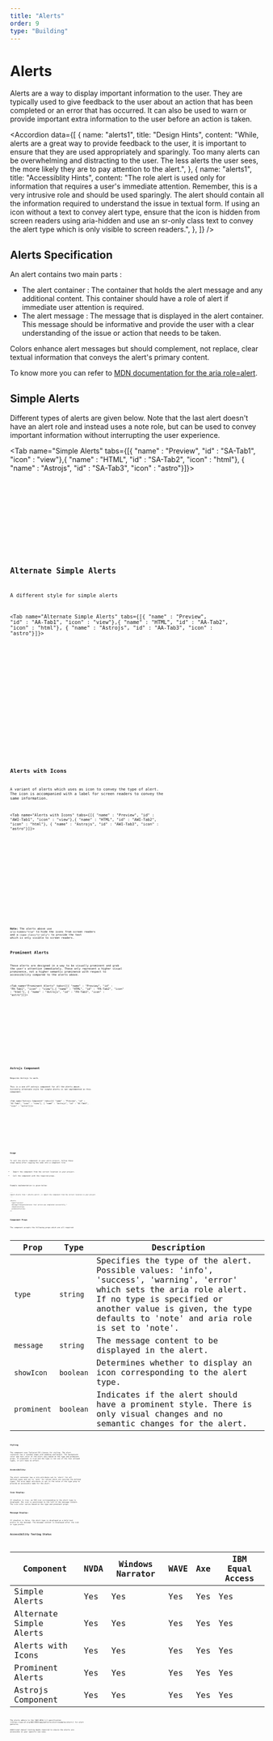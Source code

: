```yaml
---
title: "Alerts"
order: 9
type: "Building"
---
```



# Alerts

Alerts are a way to display important information to the user. They are typically used to give feedback to the user about an action that has been completed or an error that has occurred. It can also be used to warn or provide important extra information to the user before an action is taken.

<Accordion
  data={[
    {
      name: "alerts1",
      title: "Design Hints",
      content:
        "While, alerts are a great way to provide feedback to the user, it is important to ensure that they are used appropriately and sparingly. Too many alerts can be overwhelming and distracting to the user. The less alerts the user sees, the more likely they are to pay attention to the alert.",
    },
    {
      name: "alerts1",
      title: "Accessiblity Hints",
      content:
        "The role alert is used only for information that requires a user's immediate attention. Remember, this is a very intrusive role and should be used sparingly. The alert should contain all the information required to understand the issue in textual form. If using an icon without a text to convey alert type, ensure that the icon is hidden from screen readers using aria-hidden and use an sr-only class text to convey the alert type which is only visible to screen readers.",
    },
  ]}
/>

## Alerts Specification

An alert contains two main parts :

- The alert container : The container that holds the alert message and any additional content. This container should have a role of alert if immediate user attention is required.
- The alert message : The message that is displayed in the alert container. This message should be informative and provide the user with a clear understanding of the issue or action that needs to be taken.

Colors enhance alert messages but should complement, not replace, clear textual information that conveys the alert's primary content.

To know more you can refer to [MDN documentation for the aria role=alert](https://developer.mozilla.org/en-US/docs/Web/Accessibility/ARIA/Roles/alert_role).

## Simple Alerts

Different types of alerts are given below. Note that the last alert doesn't have an alert role and instead uses a note role, but can be used to convey important information without interrupting the user experience.

<Tab name="Simple Alerts" tabs={[{ "name" : "Preview", "id" : "SA-Tab1", "icon" : "view"},{ "name" : "HTML", "id" : "SA-Tab2", "icon" : "html"}, { "name" : "Astrojs", "id" : "SA-Tab3", "icon" : "astro"}]}>

<section
  id="SA-Tab1-panel"
  aria-labelledby="SA-Tab1"
  role="tabpanel"
  data-role="tabpanel"
>
  <div class="grid p-3 sm:p-6">
    <AltAlerts />
  </div>
</section>

<section id ="SA-Tab2-panel" role="tabpanel" data-role="tabpanel" aria-labelledby="SA-Tab2" class="hidden">

<Code code={AltAlertsCode} lang="html" wrap="true" data-pagefind-ignore />

</section>

<section id ="SA-Tab3-panel" role="tabpanel" data-role="tabpanel" aria-labelledby="SA-Tab3" class="hidden">

<Code
  code={AltAlertsCodeAstro}
  lang="astro"
  title="SimpleAlerts.astro"
  wrap="true"
  data-pagefind-ignore
/>

</section>

</Tab>

## Alternate Simple Alerts

A different style for simple alerts

<Tab name="Alternate Simple Alerts" tabs={[{ "name" : "Preview", "id" : "AA-Tab1", "icon" : "view"},{ "name" : "HTML", "id" : "AA-Tab2", "icon" : "html"}, { "name" : "Astrojs", "id" : "AA-Tab3", "icon" : "astro"}]}>

<section
  id="AA-Tab1-panel"
  aria-labelledby="AA-Tab1"
  role="tabpanel"
  data-role="tabpanel"
>
  <div class="grid p-3 sm:p-6">
    <Alerts />
  </div>
</section>

<section id ="AA-Tab2-panel" role="tabpanel" data-role="tabpanel" aria-labelledby="AA-Tab2" class="hidden">

<Code code={AlertsCode} lang="html" wrap="true" data-pagefind-ignore />

</section>

<section id ="AA-Tab3-panel" role="tabpanel" data-role="tabpanel" aria-labelledby="AA-Tab3" class="hidden">

<Code
  code={AlertsCodeAstro}
  lang="astro"
  title="SimpleAlertsAlt.astro"
  wrap="true"
  data-pagefind-ignore
/>

</section>

</Tab>

## Alerts with Icons

A variant of alerts which uses as icon to convey the type of alert. The icon is accompanied with a label for screen readers to convey the same information.

<Tab name="Alerts with Icons" tabs={[{ "name" : "Preview", "id" : "AWI-Tab1", "icon" : "view"},{ "name" : "HTML", "id" : "AWI-Tab2", "icon" : "html"}, { "name" : "Astrojs", "id" : "AWI-Tab3", "icon" : "astro"}]}>

<section
  id="AWI-Tab1-panel"
  aria-labelledby="AWI-Tab1"
  role="tabpanel"
  data-role="tabpanel"
>
  <div class="grid p-3 sm:p-6">
    <AlertsWithIcon />
  </div>
</section>

<section id ="AWI-Tab2-panel" role="tabpanel" data-role="tabpanel" aria-labelledby="AWI-Tab2">

<Code code={AlertsWithIconCode} lang="html" wrap="true" data-pagefind-ignore />

</section>

<section id ="AWI-Tab3-panel" role="tabpanel" data-role="tabpanel" aria-labelledby="AWI-Tab3" class="hidden">

<Code
  code={AlertsWithIconCodeAstro}
  lang="astro"
  title="AlertsWithIcon.astro"
  wrap="true"
  data-pagefind-ignore
/>

</section>

</Tab>

**Note:** The alerts above use `aria-hidden="true"` to hide the icons from screen readers and a `<span class="sr-only">` to provide the text which is only visible to screen readers.

## Prominent Alerts

These alerts are designed in a way to be visually prominent and grab the user's attention immediately. These only represent a higher visual prominence, not a higher semantic prominence with respect to accessibility compared to the alerts above.

<Tab name="Prominent Alerts" tabs={[{ "name" : "Preview", "id" : "PA-Tab1", "icon" : "view"},{ "name" : "HTML", "id" : "PA-Tab2", "icon" : "html"}, { "name" : "Astrojs", "id" : "PA-Tab3", "icon" : "astro"}]}>

<section
  id="PA-Tab1-panel"
  aria-labelledby="PA-Tab1"
  role="tabpanel"
  data-role="tabpanel"
>
  <div class="grid p-3 sm:p-6">
    <ProminentAlerts />
  </div>
</section>

<section id ="PA-Tab2-panel" role="tabpanel" data-role="tabpanel" aria-labelledby="PA-Tab2" class="hidden">

<Code code={ProminentAlertsCode} lang="html" wrap="true" data-pagefind-ignore />

</section>

<section id ="PA-Tab3-panel" role="tabpanel" data-role="tabpanel" aria-labelledby="PA-Tab3" class="hidden">

<Code
  code={ProminentAlertsCodeAstro}
  lang="astro"
  title="ProminentAlerts.astro"
  wrap="true"
  data-pagefind-ignore
/>

</section>

</Tab>

## Astrojs Component

<Alert heading="Info">Requires Astrojs to work.</Alert>

This is a one off astrojs component for all the alerts above. Currently alternate style for simple alerts is not implemented in this component.

<Tab name="Astrojs Component" tabs={[{ "name" : "Preview", "id" : "AC-Tab1", "icon" : "view"}, { "name" : "Astrojs", "id" : "AC-Tab3", "icon" : "astro"}]}>

<section
  id="AC-Tab1-panel"
  aria-labelledby="AC-Tab1"
  role="tabpanel"
  data-role="tabpanel"
>
  <div class="grid p-3 sm:p-6">
    <AllAlerts
      type="success"
      message="Congratulations! Your action was completed successfully."
      showIcon={true}
      prominent={true}
    />
  </div>
</section>

<section id ="AC-Tab3-panel" role="tabpanel" data-role="tabpanel" aria-labelledby="AC-Tab3" class="hidden">

<Code
  code={AllAlertsCode}
  lang="astro"
  title="Alerts.astro"
  wrap="true"
  data-pagefind-ignore
/>

</section>

</Tab>

### Usage

To call the alerts component in your astro project, follow these steps below after copying the code into a component file:

- Import the component from the correct location in your project.
- Call the component with the required props.

Example implementation is given below:

```astro
---
import Alerts from "./Alerts.astro"; // import the component from the correct location in your project
---

<Alerts
  type="success"
  message="Congratulations! Your action was completed successfully."
  showIcon={true}
  prominent={true}
/>
```

### Component Props

The component accepts the following props which are all required:

| Prop        | Type      | Description                                                                                                                                                                                                                            |
| ----------- | --------- | -------------------------------------------------------------------------------------------------------------------------------------------------------------------------------------------------------------------------------------- |
| `type`      | `string`  | Specifies the type of the alert. Possible values: 'info', 'success', 'warning', 'error' which sets the aria role alert. If no type is specified or another value is given, the type defaults to 'note' and aria role is set to 'note'. |
| `message`   | `string`  | The message content to be displayed in the alert.                                                                                                                                                                                      |
| `showIcon`  | `boolean` | Determines whether to display an icon corresponding to the alert type.                                                                                                                                                                 |
| `prominent` | `boolean` | Indicates if the alert should have a prominent style. There is only visual changes and no semantic changes for the alert.                                                                                                              |

### Styling

The component uses Tailwind CSS classes for styling. The alert container has a rounded shape with padding and margin. The background color and text color of the alert vary based on the type and prominent props. If prominent is true and the type is not one of the four allowed types, it will have no effect.

### Accessibility:

The alert container has a role attribute set to 'alert' for all defined types and set to 'note' for values which are outside the defined types. The aria-label attribute is set to the value of the type prop to provide an accessible name for the alert.

### Icon Display:

If showIcon is true, an SVG icon corresponding to the alert type is displayed. The icon is positioned to the left of the message content. The icon color varies based on the type and prominent props.

### Message Display:

If showIcon is false, the alert type is displayed as a bold text prefix to the message. The message content is displayed after the icon or type prefix.

## Accessibility Testing Status

<TableWrapper>

| Component               | NVDA | Windows Narrator | WAVE | Axe | IBM Equal Access |
| ----------------------- | ---- | ---------------- | ---- | --- | ---------------- |
| Simple Alerts           | Yes  | Yes              | Yes  | Yes | Yes              |
| Alternate Simple Alerts | Yes  | Yes              | Yes  | Yes | Yes              |
| Alerts with Icons       | Yes  | Yes              | Yes  | Yes | Yes              |
| Prominent Alerts        | Yes  | Yes              | Yes  | Yes | Yes              |
| Astrojs Component       | Yes  | Yes              | Yes  | Yes | Yes              |

</TableWrapper>
The alerts adhere to the [WAI-ARIA 1.2 specification
](https://www.w3.org/WAI/ARIA/apg/patterns/alert/examples/alert/) for alert
patterns.

Additional manual testing maybe required to ensure the alerts are accessible in your specific use case.
